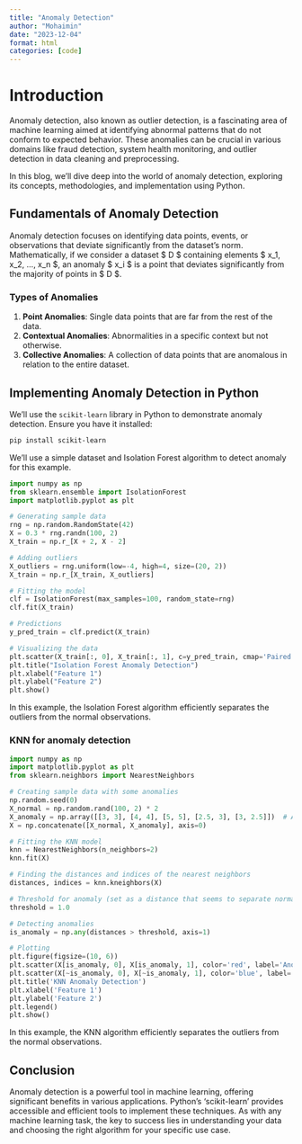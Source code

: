 ```yaml
---
title: "Anomaly Detection"
author: "Mohaimin"
date: "2023-12-04"
format: html
categories: [code]
---
```


# Introduction

Anomaly detection, also known as outlier detection, is a fascinating area of machine learning aimed at identifying abnormal patterns that do not conform to expected behavior. These anomalies can be crucial in various domains like fraud detection, system health monitoring, and outlier detection in data cleaning and preprocessing.

In this blog, we'll dive deep into the world of anomaly detection, exploring its concepts, methodologies, and implementation using Python.

## Fundamentals of Anomaly Detection

Anomaly detection focuses on identifying data points, events, or observations that deviate significantly from the dataset's norm. Mathematically, if we consider a dataset $ D $ containing elements $ x_1, x_2, ..., x_n $, an anomaly $ x_i $ is a point that deviates significantly from the majority of points in $ D $.

### Types of Anomalies

1. **Point Anomalies**: Single data points that are far from the rest of the data.
2. **Contextual Anomalies**: Abnormalities in a specific context but not otherwise.
3. **Collective Anomalies**: A collection of data points that are anomalous in relation to the entire dataset.

## Implementing Anomaly Detection in Python

We'll use the `scikit-learn` library in Python to demonstrate anomaly detection. Ensure you have it installed:

```bash
pip install scikit-learn
```

We'll use a simple dataset and Isolation Forest algorithm to detect anomaly for this example.

```python
import numpy as np
from sklearn.ensemble import IsolationForest
import matplotlib.pyplot as plt

# Generating sample data
rng = np.random.RandomState(42)
X = 0.3 * rng.randn(100, 2)
X_train = np.r_[X + 2, X - 2]

# Adding outliers
X_outliers = rng.uniform(low=-4, high=4, size=(20, 2))
X_train = np.r_[X_train, X_outliers]

# Fitting the model
clf = IsolationForest(max_samples=100, random_state=rng)
clf.fit(X_train)

# Predictions
y_pred_train = clf.predict(X_train)

# Visualizing the data
plt.scatter(X_train[:, 0], X_train[:, 1], c=y_pred_train, cmap='Paired')
plt.title("Isolation Forest Anomaly Detection")
plt.xlabel("Feature 1")
plt.ylabel("Feature 2")
plt.show()
```
In this example, the Isolation Forest algorithm efficiently separates the outliers from the normal observations.

### KNN for anomaly detection

```python
import numpy as np
import matplotlib.pyplot as plt
from sklearn.neighbors import NearestNeighbors

# Creating sample data with some anomalies
np.random.seed(0)
X_normal = np.random.rand(100, 2) * 2
X_anomaly = np.array([[3, 3], [4, 4], [5, 5], [2.5, 3], [3, 2.5]])  # Adding more anomalies
X = np.concatenate([X_normal, X_anomaly], axis=0)

# Fitting the KNN model
knn = NearestNeighbors(n_neighbors=2)
knn.fit(X)

# Finding the distances and indices of the nearest neighbors
distances, indices = knn.kneighbors(X)

# Threshold for anomaly (set as a distance that seems to separate normal points from anomalies)
threshold = 1.0

# Detecting anomalies
is_anomaly = np.any(distances > threshold, axis=1)

# Plotting
plt.figure(figsize=(10, 6))
plt.scatter(X[is_anomaly, 0], X[is_anomaly, 1], color='red', label='Anomaly')
plt.scatter(X[~is_anomaly, 0], X[~is_anomaly, 1], color='blue', label='Normal')
plt.title('KNN Anomaly Detection')
plt.xlabel('Feature 1')
plt.ylabel('Feature 2')
plt.legend()
plt.show()


```
In this example, the KNN algorithm efficiently separates the outliers from the normal observations.

## Conclusion

Anomaly detection is a powerful tool in machine learning, offering significant benefits in various applications. Python's 'scikit-learn' provides accessible and efficient tools to implement these techniques. As with any machine learning task, the key to success lies in understanding your data and choosing the right algorithm for your specific use case.